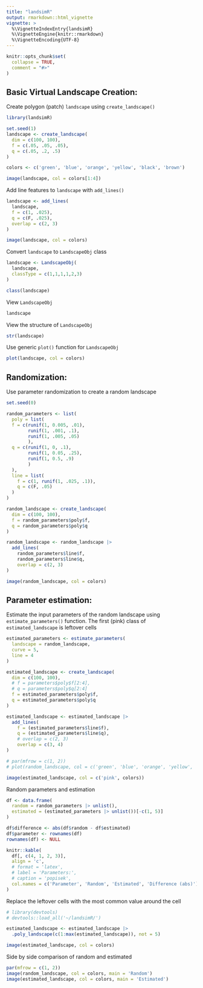 ```yaml
---
title: "landsimR"
output: rmarkdown::html_vignette
vignette: >
  %\VignetteIndexEntry{landsimR}
  %\VignetteEngine{knitr::rmarkdown}
  %\VignetteEncoding{UTF-8}
---
```


```r
knitr::opts_chunk$set(
  collapse = TRUE,
  comment = "#>"
)
```

## Basic Virtual Landscape Creation:


Create polygon (patch) `landscape` using `create_landscape()`
```r
library(landsimR)

set.seed(1)
landscape <- create_landscape(
  dim = c(100, 100),
  f = c(.05, .05, .05),
  q = c(.05, .2, .5)
)

colors <- c('green', 'blue', 'orange', 'yellow', 'black', 'brown')

image(landscape, col = colors[1:4])
```


Add line features to `landscape` with `add_lines()`
```r
landscape <- add_lines(
  landscape,
  f = c(1, .025),
  q = c(F, .025),
  overlap = c(2, 3)
)

image(landscape, col = colors)
```


Convert `landscape` to `LandscapeObj` class
```r
landscape <- LandscapeObj(
  landscape,
  classType = c(1,1,1,1,2,3)
)

class(landscape)
```


View `LandscapeObj`
```r
landscape
```


View the structure of `LandscapeObj` 
```r
str(landscape)
```



Use generic `plot()` function for `LandscapeObj`
```r
plot(landscape, col = colors)
```


## Randomization:


Use parameter randomization to create a random landscape 
```r
set.seed(0)

random_parameters <- list(
  poly = list(
  f = c(runif(1, 0.005, .01),
        runif(1, .001, .1),
        runif(1, .005, .05)
        ),
  q = c(runif(1, 0, .1),
        runif(1, 0.05, .25),
        runif(1, 0.5, .9)
        )
  ),
  line = list(
    f = c(1, runif(1, .025, .1)),
    q = c(F, .05)
  )
)

random_landscape <- create_landscape(
  dim = c(100, 100),
  f = random_parameters$poly$f,
  q = random_parameters$poly$q
)

random_landscape <- random_landscape |> 
  add_lines(
    random_parameters$line$f,
    random_parameters$line$q,
    overlap = c(2, 3)
)

image(random_landscape, col = colors)
```


## Parameter estimation:


Estimate the input parameters of the random landscape using `estimate_parameters()` function. The first (pink) class of `estimated_landscape` is leftover cells
```r
estimated_parameters <- estimate_parameters(
  landscape = random_landscape,
  curve = 5,
  line = 4
)

estimated_landscape <- create_landscape(
  dim = c(100, 100),
  # f = parameters$poly$f[2:4],
  # q = parameters$poly$q[2:4]
  f = estimated_parameters$poly$f,
  q = estimated_parameters$poly$q
) 

estimated_landscape <- estimated_landscape |>
  add_lines(
    f = (estimated_parameters$line$f),
    q = (estimated_parameters$line$q),
    # overlap = c(2, 3)
    overlap = c(3, 4)
)

# par(mfrow = c(1, 2))
# plot(random_landscape, col = c('green', 'blue', 'orange', 'yellow', 'black', 'brown'), axes = F, main = 'sample landscape')

image(estimated_landscape, col = c('pink', colors))
```


Random parameters and estimation
```r
df <- data.frame(
  random = random_parameters |> unlist(),
  estimated = (estimated_parameters |> unlist())[-c(1, 5)]
)

df$difference <- abs(df$random - df$estimated)
df$parameter <- rownames(df)
rownames(df) <- NULL

knitr::kable(
  df[, c(4, 1, 2, 3)],
  align = 'c',
  # format = 'latex',
  # label = 'Parameters:',
  # caption = 'popisek',
  col.names = c('Parameter', 'Random', 'Estimated', 'Difference (abs)')
)
```


Replace the leftover cells with the most common value around the cell
```r
# library(devtools)
# devtools::load_all('~/landsimR/')

estimated_landscape <- estimated_landscape |>
  .poly_landscape(c(1:max(estimated_landscape)), not = 5)

image(estimated_landscape, col = colors)
```


Side by side comparison of random and estimated
```r
par(mfrow = c(1, 2))
image(random_landscape, col = colors, main = 'Random')
image(estimated_landscape, col = colors, main = 'Estimated')
```
